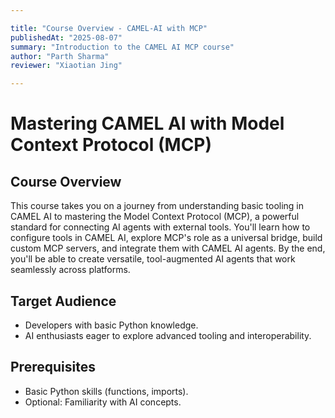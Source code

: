 ```yaml
---

title: "Course Overview - CAMEL-AI with MCP"
publishedAt: "2025-08-07"
summary: "Introduction to the CAMEL AI MCP course"
author: "Parth Sharma"
reviewer: "Xiaotian Jing"

---
```


# Mastering CAMEL AI with Model Context Protocol (MCP)

## Course Overview

This course takes you on a journey from understanding basic tooling in CAMEL AI to mastering the Model Context Protocol (MCP), a powerful standard for connecting AI agents with external tools. You'll learn how to configure tools in CAMEL AI, explore MCP's role as a universal bridge, build custom MCP servers, and integrate them with CAMEL AI agents. By the end, you'll be able to create versatile, tool-augmented AI agents that work seamlessly across platforms.

## Target Audience

- Developers with basic Python knowledge.
- AI enthusiasts eager to explore advanced tooling and interoperability.

## Prerequisites

- Basic Python skills (functions, imports).
- Optional: Familiarity with AI concepts.